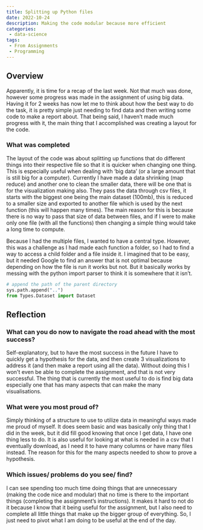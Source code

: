 ```yaml
---
title: Splitting up Python files 
date: 2022-10-24
description: Making the code modular because more efficient 
categories:
 - data-science 
tags: 
 - From Assignments
 - Programming
---
```


## Overview

Apparently, it is time for a recap of the last week. Not that much was done, however some progress was made in the assignment of using big data. Having it for 2 weeks has now let me to think about how the best way to do the task, it is pretty simple just needing to find data and then writing some code to make a report about. That being said, I haven’t made much progress with it, the main thing that I accomplished was creating a layout for the code.

### What was completed

The layout of the code was about splitting up functions that do different things into their respective file so that it is quicker when changing one thing. This is especially useful when dealing with ‘big data’ (or a large amount that is still big for a computer). Currently I have made a data shrinking (map reduce) and another one to clean the smaller data, there will be one that is for the visualization making also. They pass the data through csv files, it starts with the biggest one being the main dataset (100mb), this is reduced to a smaller size and exported to another file which is used by the next function (this will happen many times). The main reason for this is because there is no way to pass that size of data between files, and if I were to make only one file (with all the functions) then changing a simple thing would take a long time to compute.

Because I had the multiple files, I wanted to have a central type. However, this was a challenge as I had made each function a folder, so I had to find a way to access a child folder and a file inside it. I imagined that to be easy, but it needed Google to find an answer that is not optimal because depending on how the file is run it works but not. But it basically works by messing with the python import parser to think it is somewhere that it isn’t.

```python
# append the path of the parent directory
sys.path.append("..")
from Types.Dataset import Dataset
```

## Reflection

### What can you do now to navigate the road ahead with the most success?

Self-explanatory, but to have the most success in the future I have to quickly get a hypothesis for the data, and then create 3 visualizations to address it (and then make a report using all the data). Without doing this I won't even be able to complete the assignment, and that is not very successful. The thing that is currently the most useful to do is find big data especially one that has many aspects that can make the many visualisations.

### What were you most proud of?

Simply thinking of a structure to use to utilize data in meaningful ways made me proud of myself. It does seem basic and was basically only thing that I did in the week, but it did fill good knowing that once I get data, I have one thing less to do. It is also useful for looking at what is needed in a csv that I eventually download, as I need it to have many columns or have many files instead. The reason for this for the many aspects needed to show to prove a hypothesis.

### Which issues/ problems do you see/ find?

I can see spending too much time doing things that are unnecessary (making the code nice and modular) that no time is there to the important things (completing the assignment’s instructions). It makes it hard to not do it because I know that it being useful for the assignment, but I also need to complete all little things that make up the bigger group of everything. So, I just need to pivot what I am doing to be useful at the end of the day.
